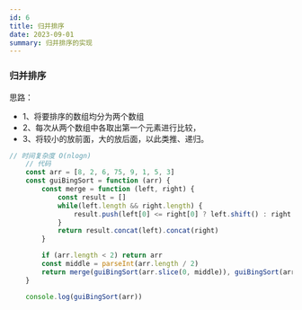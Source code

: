 ```yaml
---
id: 6
title: 归并排序
date: 2023-09-01
summary: 归并排序的实现
---
```


### 归并排序

思路：

- 1、将要排序的数组均分为两个数组
- 2、每次从两个数组中各取出第一个元素进行比较，
- 3、将较小的放前面，大的放后面，以此类推、递归。


```javascript
// 时间复杂度 O(nlogn)
    // 代码
    const arr = [8, 2, 6, 75, 9, 1, 5, 3]
    const guiBingSort = function (arr) {
        const merge = function (left, right) {
            const result = []
            while(left.length && right.length) {
                result.push(left[0] <= right[0] ? left.shift() : right.shift())
            }
            return result.concat(left).concat(right)
        }

        if (arr.length < 2) return arr
        const middle = parseInt(arr.length / 2)
        return merge(guiBingSort(arr.slice(0, middle)), guiBingSort(arr.slice(middle)))
    }

    console.log(guiBingSort(arr))
```